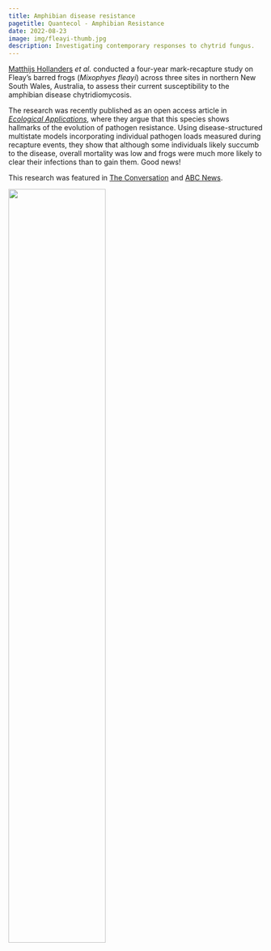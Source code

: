 ```yaml
---
title: Amphibian disease resistance
pagetitle: Quantecol - Amphibian Resistance
date: 2022-08-23
image: img/fleayi-thumb.jpg
description: Investigating contemporary responses to chytrid fungus.
---
```


[Matthijs Hollanders](matthijs.qmd) *et al.* conducted a four-year mark-recapture study on Fleay's barred frogs (*Mixophyes fleayi*) across three sites in northern New South Wales, Australia, to assess their current susceptibility to the amphibian disease chytridiomycosis. 

The research was recently published as an open access article in [*Ecological Applications*](https://doi.org/10.1002/eap.2724), where they argue that this species shows hallmarks of the evolution of pathogen resistance. Using disease-structured multistate models incorporating individual pathogen loads measured during recapture events, they show that although some individuals likely succumb to the disease, overall mortality was low and frogs were much more likely to clear their infections than to gain them. Good news!

This research was featured in [The Conversation](https://theconversation.com/a-deadly-disease-has-driven-7-australian-frogs-to-extinction-but-this-endangered-frog-is-fighting-back-189491) and [ABC News](https://www.abc.net.au/news/2022-10-06/native-frog-species-fights-deadly-fungus-nsw-qld/101503242).

[![](img/fleayi.jpg){width="61.8%"}](https://doi.org/10.1002/eap.2724)